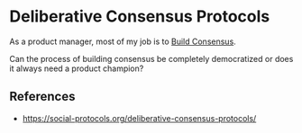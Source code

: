 # Deliberative Consensus Protocols

As a product manager, most of my job is to [Build Consensus](/ideas/build-consensus).

Can the process of building consensus be completely democratized or does it always need a product champion?

## References

* https://social-protocols.org/deliberative-consensus-protocols/